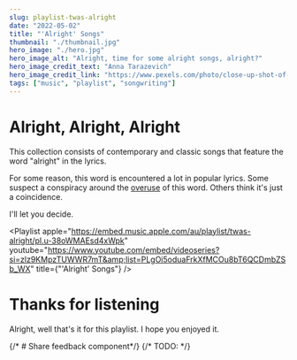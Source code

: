```yaml
---
slug: playlist-twas-alright
date: "2022-05-02"
title: "'Alright' Songs"
thumbnail: "./thumbnail.jpg"
hero_image: "./hero.jpg"
hero_image_alt: "Alright, time for some alright songs, alright?"
hero_image_credit_text: "Anna Tarazevich"
hero_image_credit_link: "https://www.pexels.com/photo/close-up-shot-of-scrabble-tiles-on-a-white-surface-5939111/"
tags: ["music", "playlist", "songwriting"]
---
```


# Alright, Alright, Alright
This collection consists of contemporary and classic songs that feature the word "alright" in the lyrics. 

For some reason, this word is encountered a lot in popular lyrics. Some suspect a conspiracy around the [overuse](https://www.lyrics.com/lyrics/alright) of this word. Others think it's just a coincidence. 

I'll let you decide.

<Playlist
  apple="https://embed.music.apple.com/au/playlist/twas-alright/pl.u-38oWMAEsd4xWpk"
  youtube="https://www.youtube.com/embed/videoseries?si=zlz9KMpzTUWWR7mT&amp;list=PLgOi5oduaFrkXfMCOu8bT6QCDmbZSb_WX"
  title={"'Alright' Songs"}
/>

# Thanks for listening
Alright, well that's it for this playlist. I hope you enjoyed it. 

{/* # Share feedback component*/}
{/* TODO:  */}